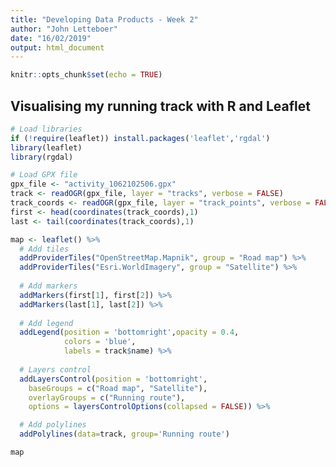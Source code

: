 ```yaml
---
title: "Developing Data Products - Week 2"
author: "John Letteboer"
date: "16/02/2019"
output: html_document
---
```


```r
knitr::opts_chunk$set(echo = TRUE)
```

## Visualising my running track with R and Leaflet

```r
# Load libraries
if (!require(leaflet)) install.packages('leaflet','rgdal')
library(leaflet)
library(rgdal)

# Load GPX file
gpx_file <- "activity_1062102506.gpx"
track <- readOGR(gpx_file, layer = "tracks", verbose = FALSE)
track_coords <- readOGR(gpx_file, layer = "track_points", verbose = FALSE)
first <- head(coordinates(track_coords),1)
last <- tail(coordinates(track_coords),1)

map <- leaflet() %>% 
  # Add tiles
  addProviderTiles("OpenStreetMap.Mapnik", group = "Road map") %>%
  addProviderTiles("Esri.WorldImagery", group = "Satellite") %>%
  
  # Add markers
  addMarkers(first[1], first[2]) %>%
  addMarkers(last[1], last[2]) %>%
    
  # Add legend
  addLegend(position = 'bottomright',opacity = 0.4, 
            colors = 'blue', 
            labels = track$name) %>%
  
  # Layers control
  addLayersControl(position = 'bottomright',
    baseGroups = c("Road map", "Satellite"),
    overlayGroups = c("Running route"),
    options = layersControlOptions(collapsed = FALSE)) %>%

  # Add polylines
  addPolylines(data=track, group='Running route')

map
```

